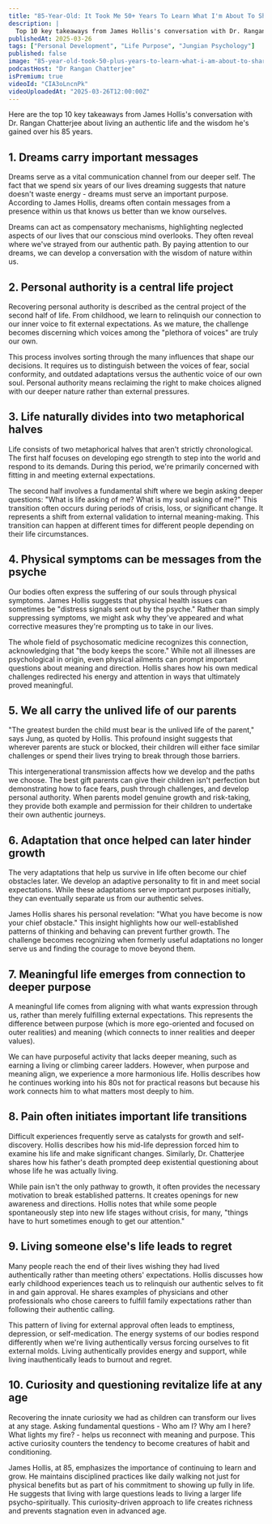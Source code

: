 ```yaml
---
title: "85-Year-Old: It Took Me 50+ Years To Learn What I'm About To Share With You | James Hollis"
description: |
  Top 10 key takeaways from James Hollis's conversation with Dr. Rangan Chatterjee about living an authentic life and the wisdom he's gained over his 85 years.
publishedAt: 2025-03-26
tags: ["Personal Development", "Life Purpose", "Jungian Psychology"]
published: false
image: "85-year-old-took-50-plus-years-to-learn-what-i-am-about-to-share-james-hollis.jpg"
podcastHost: "Dr Rangan Chatterjee"
isPremium: true
videoId: "CIA3oLncnPk"
videoUploadedAt: "2025-03-26T12:00:00Z"
---
```



<PodcastSummaryPageLayout frontmatter={frontmatter}>
Here are the top 10 key takeaways from James Hollis's conversation with Dr. Rangan Chatterjee about living an authentic life and the wisdom he's gained over his 85 years.

## 1. Dreams carry important messages

Dreams serve as a vital communication channel from our deeper self. The fact that we spend six years of our lives dreaming suggests that nature doesn't waste energy - dreams must serve an important purpose. According to James Hollis, dreams often contain messages from a presence within us that knows us better than we know ourselves.

Dreams can act as compensatory mechanisms, highlighting neglected aspects of our lives that our conscious mind overlooks. They often reveal where we've strayed from our authentic path. By paying attention to our dreams, we can develop a conversation with the wisdom of nature within us.

## 2. Personal authority is a central life project

Recovering personal authority is described as the central project of the second half of life. From childhood, we learn to relinquish our connection to our inner voice to fit external expectations. As we mature, the challenge becomes discerning which voices among the "plethora of voices" are truly our own.

This process involves sorting through the many influences that shape our decisions. It requires us to distinguish between the voices of fear, social conformity, and outdated adaptations versus the authentic voice of our own soul. Personal authority means reclaiming the right to make choices aligned with our deeper nature rather than external pressures.

## 3. Life naturally divides into two metaphorical halves

Life consists of two metaphorical halves that aren't strictly chronological. The first half focuses on developing ego strength to step into the world and respond to its demands. During this period, we're primarily concerned with fitting in and meeting external expectations.

The second half involves a fundamental shift where we begin asking deeper questions: "What is life asking of me? What is my soul asking of me?" This transition often occurs during periods of crisis, loss, or significant change. It represents a shift from external validation to internal meaning-making. This transition can happen at different times for different people depending on their life circumstances.

## 4. Physical symptoms can be messages from the psyche

Our bodies often express the suffering of our souls through physical symptoms. James Hollis suggests that physical health issues can sometimes be "distress signals sent out by the psyche." Rather than simply suppressing symptoms, we might ask why they've appeared and what corrective measures they're prompting us to take in our lives.

The whole field of psychosomatic medicine recognizes this connection, acknowledging that "the body keeps the score." While not all illnesses are psychological in origin, even physical ailments can prompt important questions about meaning and direction. Hollis shares how his own medical challenges redirected his energy and attention in ways that ultimately proved meaningful.

## 5. We all carry the unlived life of our parents

"The greatest burden the child must bear is the unlived life of the parent," says Jung, as quoted by Hollis. This profound insight suggests that wherever parents are stuck or blocked, their children will either face similar challenges or spend their lives trying to break through those barriers.

This intergenerational transmission affects how we develop and the paths we choose. The best gift parents can give their children isn't perfection but demonstrating how to face fears, push through challenges, and develop personal authority. When parents model genuine growth and risk-taking, they provide both example and permission for their children to undertake their own authentic journeys.

## 6. Adaptation that once helped can later hinder growth

The very adaptations that help us survive in life often become our chief obstacles later. We develop an adaptive personality to fit in and meet social expectations. While these adaptations serve important purposes initially, they can eventually separate us from our authentic selves.

James Hollis shares his personal revelation: "What you have become is now your chief obstacle." This insight highlights how our well-established patterns of thinking and behaving can prevent further growth. The challenge becomes recognizing when formerly useful adaptations no longer serve us and finding the courage to move beyond them.

## 7. Meaningful life emerges from connection to deeper purpose

A meaningful life comes from aligning with what wants expression through us, rather than merely fulfilling external expectations. This represents the difference between purpose (which is more ego-oriented and focused on outer realities) and meaning (which connects to inner realities and deeper values).

We can have purposeful activity that lacks deeper meaning, such as earning a living or climbing career ladders. However, when purpose and meaning align, we experience a more harmonious life. Hollis describes how he continues working into his 80s not for practical reasons but because his work connects him to what matters most deeply to him.

## 8. Pain often initiates important life transitions

Difficult experiences frequently serve as catalysts for growth and self-discovery. Hollis describes how his mid-life depression forced him to examine his life and make significant changes. Similarly, Dr. Chatterjee shares how his father's death prompted deep existential questioning about whose life he was actually living.

While pain isn't the only pathway to growth, it often provides the necessary motivation to break established patterns. It creates openings for new awareness and directions. Hollis notes that while some people spontaneously step into new life stages without crisis, for many, "things have to hurt sometimes enough to get our attention."

## 9. Living someone else's life leads to regret

Many people reach the end of their lives wishing they had lived authentically rather than meeting others' expectations. Hollis discusses how early childhood experiences teach us to relinquish our authentic selves to fit in and gain approval. He shares examples of physicians and other professionals who chose careers to fulfill family expectations rather than following their authentic calling.

This pattern of living for external approval often leads to emptiness, depression, or self-medication. The energy systems of our bodies respond differently when we're living authentically versus forcing ourselves to fit external molds. Living authentically provides energy and support, while living inauthentically leads to burnout and regret.

## 10. Curiosity and questioning revitalize life at any age

Recovering the innate curiosity we had as children can transform our lives at any stage. Asking fundamental questions - Who am I? Why am I here? What lights my fire? - helps us reconnect with meaning and purpose. This active curiosity counters the tendency to become creatures of habit and conditioning.

James Hollis, at 85, emphasizes the importance of continuing to learn and grow. He maintains disciplined practices like daily walking not just for physical benefits but as part of his commitment to showing up fully in life. He suggests that living with large questions leads to living a larger life psycho-spiritually. This curiosity-driven approach to life creates richness and prevents stagnation even in advanced age.

</PodcastSummaryPageLayout>

